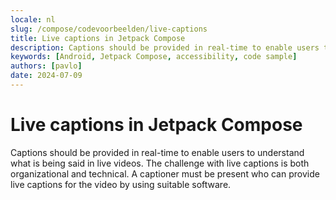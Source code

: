 ```yaml
---
locale: nl
slug: /compose/codevoorbeelden/live-captions
title: Live captions in Jetpack Compose
description: Captions should be provided in real-time to enable users to understand what is being said in live videos.
keywords: [Android, Jetpack Compose, accessibility, code sample]
authors: [pavlo]
date: 2024-07-09
---
```


# Live captions in Jetpack Compose

Captions should be provided in real-time to enable users to understand what is being said in live videos. The challenge with live captions is both organizational and technical. A captioner must be present who can provide live captions for the video by using suitable software.

<CodeSample id="media-captions-live" platform="compose" locale="nl"/>
